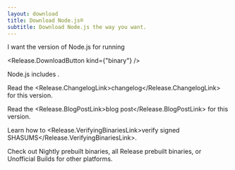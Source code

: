 ```yaml
---
layout: download
title: Download Node.js®
subtitle: Download Node.js the way you want.
---
```


<section>
I want the <Release.VersionDropdown /> version of Node.js for <Release.OperatingSystemDropdown /> running <Release.BitnessDropdown />

<Release.DownloadButton kind={"binary"} />
</section>

<section>
Node.js includes <Release.NpmLink />.

Read the <Release.ChangelogLink>changelog</Release.ChangelogLink> for this version.

Read the <Release.BlogPostLink>blog post</Release.BlogPostLink> for this version.

Learn how to <Release.VerifyingBinariesLink>verify signed SHASUMS</Release.VerifyingBinariesLink>.

Check out <LinkWithIcon href="https://nodejs.org/download/nightly/">Nightly</LinkWithIcon> prebuilt binaries, all <LinkWithIcon href="https://nodejs.org/download/release/">Release</LinkWithIcon> prebuilt binaries, or <LinkWithIcon href="https://unofficial-builds.nodejs.org/download/">Unofficial Builds</LinkWithIcon> for other platforms.

</section>
